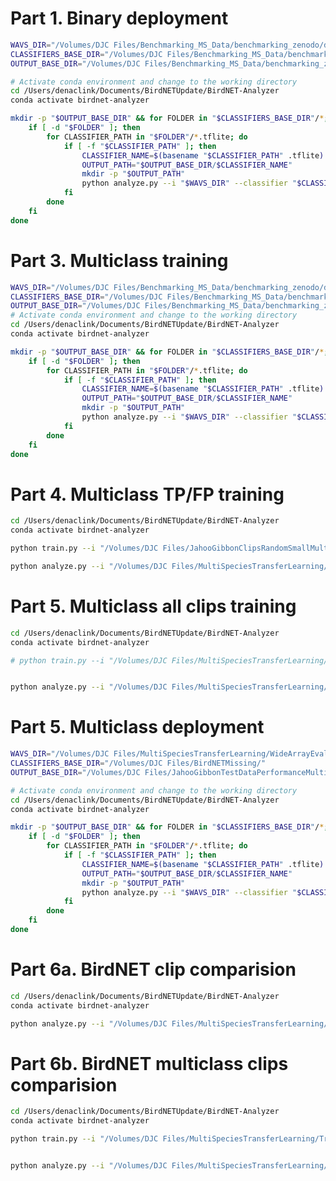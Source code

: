 # Part 1. Binary deployment
```zsh

WAVS_DIR="/Volumes/DJC Files/Benchmarking_MS_Data/benchmarking_zenodo/data/AcousticData/Dakrong_testdata/"
CLASSIFIERS_BASE_DIR="/Volumes/DJC Files/Benchmarking_MS_Data/benchmarking_zenodo/results/BirdNETbinary/"
OUTPUT_BASE_DIR="/Volumes/DJC Files/Benchmarking_MS_Data/benchmarking_zenodo/results/BirdNETbinary_testgeneralizability/" 

# Activate conda environment and change to the working directory
cd /Users/denaclink/Documents/BirdNETUpdate/BirdNET-Analyzer
conda activate birdnet-analyzer

mkdir -p "$OUTPUT_BASE_DIR" && for FOLDER in "$CLASSIFIERS_BASE_DIR"/*; do 
    if [ -d "$FOLDER" ]; then 
        for CLASSIFIER_PATH in "$FOLDER"/*.tflite; do 
            if [ -f "$CLASSIFIER_PATH" ]; then 
                CLASSIFIER_NAME=$(basename "$CLASSIFIER_PATH" .tflite)
                OUTPUT_PATH="$OUTPUT_BASE_DIR/$CLASSIFIER_NAME"
                mkdir -p "$OUTPUT_PATH"
                python analyze.py --i "$WAVS_DIR" --classifier "$CLASSIFIER_PATH" --o "$OUTPUT_PATH" --fmin 500 --fmax 3000 && echo "Processed with classifier: $CLASSIFIER_NAME"
            fi
        done
    fi 
done

```


# Part 3. Multiclass training
```zsh
WAVS_DIR="/Volumes/DJC Files/Benchmarking_MS_Data/benchmarking_zenodo/data/AcousticData/Dakrong_testdata/"
CLASSIFIERS_BASE_DIR="/Volumes/DJC Files/Benchmarking_MS_Data/benchmarking_zenodo/results/BirdNETmulti/"
OUTPUT_BASE_DIR="/Volumes/DJC Files/Benchmarking_MS_Data/benchmarking_zenodo/results/BirdNETmulti_testgeneralizability/" 
# Activate conda environment and change to the working directory
cd /Users/denaclink/Documents/BirdNETUpdate/BirdNET-Analyzer
conda activate birdnet-analyzer

mkdir -p "$OUTPUT_BASE_DIR" && for FOLDER in "$CLASSIFIERS_BASE_DIR"/*; do 
    if [ -d "$FOLDER" ]; then 
        for CLASSIFIER_PATH in "$FOLDER"/*.tflite; do 
            if [ -f "$CLASSIFIER_PATH" ]; then 
                CLASSIFIER_NAME=$(basename "$CLASSIFIER_PATH" .tflite)
                OUTPUT_PATH="$OUTPUT_BASE_DIR/$CLASSIFIER_NAME"
                mkdir -p "$OUTPUT_PATH"
                python analyze.py --i "$WAVS_DIR" --classifier "$CLASSIFIER_PATH" --o "$OUTPUT_PATH" --fmin 500 --fmax 3000 && echo "Processed with classifier: $CLASSIFIER_NAME"
            fi
        done
    fi 
done

```

# Part 4. Multiclass TP/FP training
```zsh
cd /Users/denaclink/Documents/BirdNETUpdate/BirdNET-Analyzer
conda activate birdnet-analyzer

python train.py --i "/Volumes/DJC Files/JahooGibbonClipsRandomSmallMulti/1085samples_1" --o "/Volumes/DJC Files/JahooGibbonModelsRandomMulti/1085samples_1/1085samples_1.tflite" --fmin 500 --fmax 3000

python analyze.py --i "/Volumes/DJC Files/MultiSpeciesTransferLearning/WideArrayEvaluation/Jahoo/SoundFiles/" --classifier "/Volumes/DJC Files/JahooGibbonModelsRandomMulti/1085samples_1/1085samples_1.tflite" --o "/Volumes/DJC Files/JahooGibbonTestDataPerformanceMulti/1085samples_1/" --fmin 500 --fmax 3000

```

# Part 5. Multiclass all clips training
```zsh
cd /Users/denaclink/Documents/BirdNETUpdate/BirdNET-Analyzer
conda activate birdnet-analyzer

# python train.py --i "/Volumes/DJC Files/MultiSpeciesTransferLearning/TrainingDataWavs/CombinedClipsBirdNET/" --o "/Volumes/DJC Files/JahooGibbonModelsRandomMulti/213samples_1/AddDanumsamples_1_JahooGibbon_Classifier_comparison.tflite" --fmin 500 --fmax 3000


python analyze.py --i "/Volumes/DJC Files/MultiSpeciesTransferLearning/WideArrayEvaluation/Jahoo/SoundFiles/" --classifier "/Volumes/DJC Files/JahooGibbonModelsRandomMulti/213samples_1/AddDanumsamples_1_JahooGibbon_Classifier_comparison.tflite"  --o "/Volumes/DJC Files/JahooGibbonTestDataPerformanceMulti/213samples_1" --fmin 500 --fmax 3000

```

# Part 5. Multiclass deployment
```zsh

WAVS_DIR="/Volumes/DJC Files/MultiSpeciesTransferLearning/WideArrayEvaluation/Jahoo/SoundFiles/"
CLASSIFIERS_BASE_DIR="/Volumes/DJC Files/BirdNETMissing/"
OUTPUT_BASE_DIR="/Volumes/DJC Files/JahooGibbonTestDataPerformanceMulti/" 

# Activate conda environment and change to the working directory
cd /Users/denaclink/Documents/BirdNETUpdate/BirdNET-Analyzer
conda activate birdnet-analyzer

mkdir -p "$OUTPUT_BASE_DIR" && for FOLDER in "$CLASSIFIERS_BASE_DIR"/*; do 
    if [ -d "$FOLDER" ]; then 
        for CLASSIFIER_PATH in "$FOLDER"/*.tflite; do 
            if [ -f "$CLASSIFIER_PATH" ]; then 
                CLASSIFIER_NAME=$(basename "$CLASSIFIER_PATH" .tflite)
                OUTPUT_PATH="$OUTPUT_BASE_DIR/$CLASSIFIER_NAME"
                mkdir -p "$OUTPUT_PATH"
                python analyze.py --i "$WAVS_DIR" --classifier "$CLASSIFIER_PATH" --o "$OUTPUT_PATH" --fmin 500 --fmax 3000 && echo "Processed with classifier: $CLASSIFIER_NAME"
            fi
        done
    fi 
done

```

# Part 6a. BirdNET clip comparision
```zsh
cd /Users/denaclink/Documents/BirdNETUpdate/BirdNET-Analyzer
conda activate birdnet-analyzer

python analyze.py --i "/Volumes/DJC Files/MultiSpeciesTransferLearning/WideArrayEvaluation/Jahoo/ImagesIgnoreWindowsWavs/" --classifier "/Volumes/DJC Files/JahooGibbonModelsRandom/213samples_1/213samples_1_JahooGibbon_Classifier_comparison.tflite" --o "/Volumes/DJC Files/MultiSpeciesTransferLearning/WideArrayEvaluation/Jahoo/BirdNETComparisonIgnoreWindows" --fmin 500 --fmax 3000

```


# Part 6b. BirdNET multiclass clips comparision
```zsh
cd /Users/denaclink/Documents/BirdNETUpdate/BirdNET-Analyzer
conda activate birdnet-analyzer

python train.py --i "/Volumes/DJC Files/MultiSpeciesTransferLearning/TrainingDataWavs/CombinedClips/train" --o "/Volumes/DJC Files/JahooGibbonModelsRandom/AddDanum_samples_1/AddDanumsamples_1_JahooGibbon_Classifier_comparison.tflite" --fmin 500 --fmax 3000


python analyze.py --i "/Volumes/DJC Files/MultiSpeciesTransferLearning/WideArrayEvaluation/Jahoo/ImagesIgnoreWindowsWavs/" --classifier "/Volumes/DJC Files/JahooGibbonModelsRandom/AddDanum_samples_1/AddDanumsamples_1_JahooGibbon_Classifier_comparison.tflite" --o "/Volumes/DJC Files/MultiSpeciesTransferLearning/WideArrayEvaluation/Jahoo/BirdNETComparisonAddDanum" --fmin 500 --fmax 3000

```





